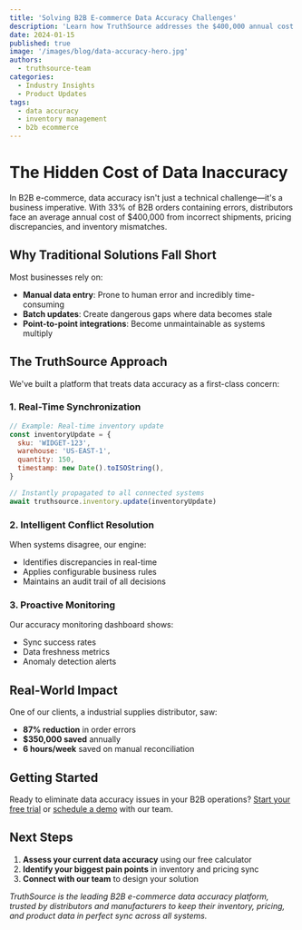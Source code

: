 ```yaml
---
title: 'Solving B2B E-commerce Data Accuracy Challenges'
description: 'Learn how TruthSource addresses the $400,000 annual cost of order errors in B2B e-commerce through real-time data synchronization.'
date: 2024-01-15
published: true
image: '/images/blog/data-accuracy-hero.jpg'
authors:
  - truthsource-team
categories:
  - Industry Insights
  - Product Updates
tags:
  - data accuracy
  - inventory management
  - b2b ecommerce
---
```


# The Hidden Cost of Data Inaccuracy

In B2B e-commerce, data accuracy isn't just a technical challenge—it's a business imperative. With 33% of B2B orders containing errors, distributors face an average annual cost of $400,000 from incorrect shipments, pricing discrepancies, and inventory mismatches.

## Why Traditional Solutions Fall Short

Most businesses rely on:

- **Manual data entry**: Prone to human error and incredibly time-consuming
- **Batch updates**: Create dangerous gaps where data becomes stale
- **Point-to-point integrations**: Become unmaintainable as systems multiply

## The TruthSource Approach

We've built a platform that treats data accuracy as a first-class concern:

### 1. Real-Time Synchronization

```javascript
// Example: Real-time inventory update
const inventoryUpdate = {
  sku: 'WIDGET-123',
  warehouse: 'US-EAST-1',
  quantity: 150,
  timestamp: new Date().toISOString(),
}

// Instantly propagated to all connected systems
await truthsource.inventory.update(inventoryUpdate)
```

### 2. Intelligent Conflict Resolution

When systems disagree, our engine:

- Identifies discrepancies in real-time
- Applies configurable business rules
- Maintains an audit trail of all decisions

### 3. Proactive Monitoring

Our accuracy monitoring dashboard shows:

- Sync success rates
- Data freshness metrics
- Anomaly detection alerts

## Real-World Impact

One of our clients, a industrial supplies distributor, saw:

- **87% reduction** in order errors
- **$350,000 saved** annually
- **6 hours/week** saved on manual reconciliation

## Getting Started

Ready to eliminate data accuracy issues in your B2B operations? [Start your free trial](/signup) or [schedule a demo](/contact) with our team.

## Next Steps

1. **Assess your current data accuracy** using our free calculator
2. **Identify your biggest pain points** in inventory and pricing sync
3. **Connect with our team** to design your solution

_TruthSource is the leading B2B e-commerce data accuracy platform, trusted by distributors and manufacturers to keep their inventory, pricing, and product data in perfect sync across all systems._
